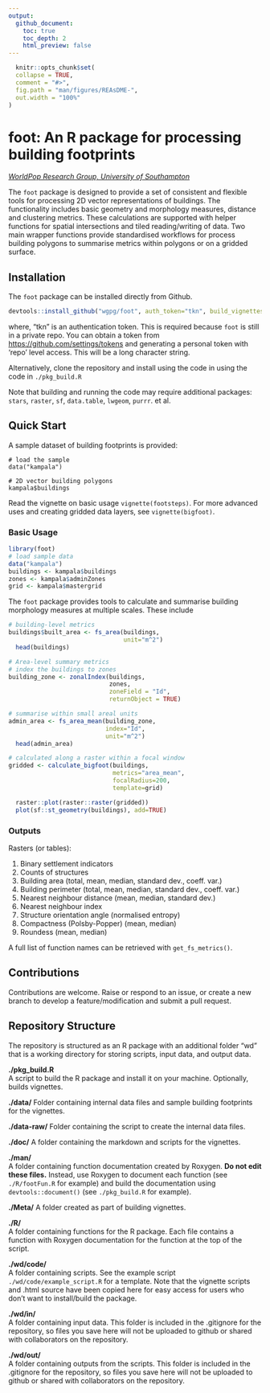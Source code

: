 ```yaml
---
output:
  github_document:
    toc: true
    toc_depth: 2
    html_preview: false
---
```

  
```r
  knitr::opts_chunk$set(
  collapse = TRUE,
  comment = "#>",
  fig.path = "man/figures/REAsDME-",
  out.width = "100%"
)
```

<!-- README.md is generated from README.Rmd. Please edit that file -->

# foot: An R package for processing building footprints
*[WorldPop Research Group, University of Southampton](https://www.worldpop.org/)*

The `foot` package is designed to provide a set of consistent and flexible tools
for processing 2D vector representations of buildings. The functionality
includes basic geometry and morphology measures, distance and clustering
metrics. These calculations are supported with helper functions for spatial
intersections and tiled reading/writing of data. Two main wrapper functions
provide standardised workflows for process building polygons to summarise
metrics within polygons or on a gridded surface.

## Installation
The `foot` package can be installed directly from Github.
```r
devtools::install_github("wgpg/foot", auth_token="tkn", build_vignettes=TRUE)
```
where, "tkn" is an authentication token. This is required because `foot` is
still in a private repo. You can obtain a token from
[https://github.com/settings/tokens](https://github.com/settings/tokens) and
generating a personal token with 'repo' level access. This will be a long
character string.

Alternatively, clone the repository and install using the code in using the code
in `./pkg_build.R`

Note that building and running the code may require additional packages:
`stars`, `raster`, `sf`, `data.table`, `lwgeom`, `purrr`. et al.

## Quick Start
A sample dataset of building footprints is provided: 
```
# load the sample
data("kampala")

# 2D vector building polygons
kampala$buildings
```

Read the vignette on basic usage `vignette(footsteps)`. For more advanced uses
and creating gridded data layers, see `vignette(bigfoot)`.

### Basic Usage
```r
library(foot)
# load sample data
data("kampala")
buildings <- kampala$buildings
zones <- kampala$adminZones
grid <- kampala$mastergrid
```

The `foot` package provides tools to calculate and summarise building morphology
measures at multiple scales. These include
```r
# building-level metrics
buildings$built_area <- fs_area(buildings, 
                                unit="m^2")
  head(buildings)
```

```r
# Area-level summary metrics
# index the buildings to zones
building_zone <- zonalIndex(buildings, 
                            zones, 
                            zoneField = "Id", 
                            returnObject = TRUE)

# summarise within small areal units
admin_area <- fs_area_mean(building_zone, 
                           index="Id", 
                           unit="m^2")
  head(admin_area)
```

```r
# calculated along a raster within a focal window
gridded <- calculate_bigfoot(buildings, 
                             metrics="area_mean", 
                             focalRadius=200,
                             template=grid)

  raster::plot(raster::raster(gridded))
  plot(sf::st_geometry(buildings), add=TRUE)
```


### Outputs
Rasters (or tables):  
  
1. Binary settlement indicators
2. Counts of structures
3. Building area (total, mean, median, standard dev., coeff. var.)
4. Building perimeter (total, mean, median, standard dev., coeff. var.)
5. Nearest neighbour distance (mean, median, standard dev.)
6. Nearest neighbour index
7. Structure orientation angle (normalised entropy)
8. Compactness (Polsby-Popper) (mean, median)
9. Roundess (mean, median)

A full list of function names can be retrieved with `get_fs_metrics()`.

## Contributions
Contributions are welcome. Raise or respond to an issue, or create a new branch
to develop a feature/modification and submit a pull request.

## Repository Structure
The repository is structured as an R package with an additional folder "wd" that
is a working directory for storing scripts, input data, and output data.

**./pkg_build.R**  
A script to build the R package and install it on your machine. Optionally,
builds vignettes.

**./data/**
Folder containing internal data files and sample building footprints for the
vignettes.

**./data-raw/**
Folder containing the script to create the internal data files.

**./doc/** 
A folder containing the markdown and scripts for the vignettes.

**./man/**  
A folder containing function documentation created by Roxygen. **Do not edit
these files.** Instead, use Roxygen to document each function (see
`./R/footFun.R` for example) and build the documentation using
`devtools::document()` (see `./pkg_build.R` for example).

**./Meta/**
A folder created as part of building vignettes.

**./R/**  
A folder containing functions for the R package. Each file contains a function
with Roxygen documentation for the function at the top of the script.

**./wd/code/**  
A folder containing scripts. See the example script `./wd/code/example_script.R`
for a template. Note that the vignette scripts and .html source have been copied
here for easy access for users who don't want to install/build the package.

**./wd/in/**  
A folder containing input data. This folder is included in the .gitignore for
the repository, so files you save here will not be uploaded to github or shared
with collaborators on the repository.

**./wd/out/**  
A folder containing outputs from the scripts. This folder is included in the
.gitignore for the repository, so files you save here will not be uploaded to
github or shared with collaborators on the repository.

